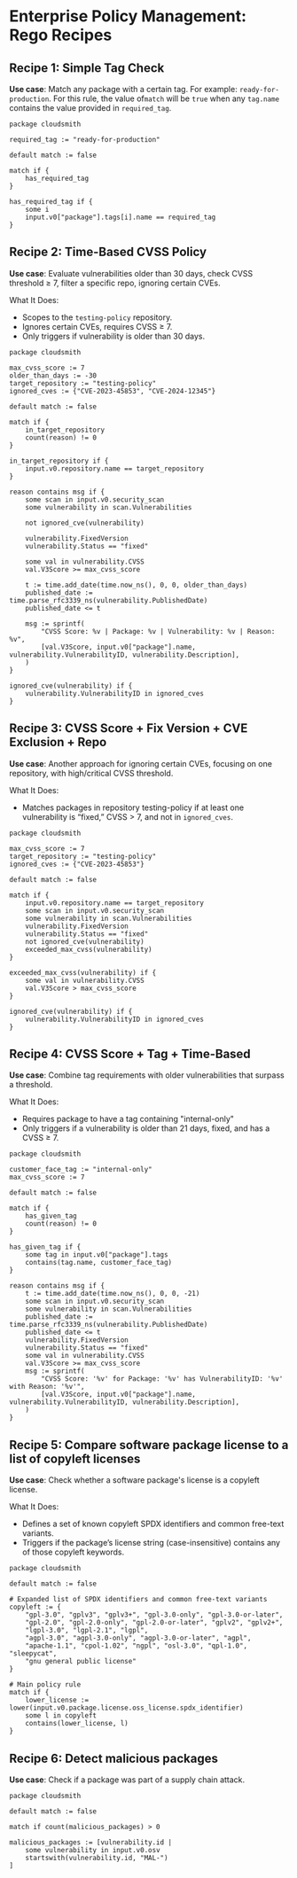 
# Enterprise Policy Management: Rego Recipes

## Recipe 1: Simple Tag Check

**Use case**: Match any package with a certain tag. For example: `ready-for-production`. For this rule, the value of`match` will be `true` when any `tag.name` contains the value provided in `required_tag`.

```rego
package cloudsmith

required_tag := "ready-for-production"

default match := false

match if {
    has_required_tag
}

has_required_tag if {
    some i
	input.v0["package"].tags[i].name == required_tag
}

```

## Recipe 2: Time-Based CVSS Policy

**Use case**: Evaluate vulnerabilities older than 30 days, check CVSS threshold ≥ 7, filter a specific repo, ignoring certain CVEs.

What It Does:

- Scopes to the `testing-policy` repository.
- Ignores certain CVEs, requires CVSS ≥ 7.
- Only triggers if vulnerability is older than 30 days.

```rego
package cloudsmith

max_cvss_score := 7
older_than_days := -30
target_repository := "testing-policy"
ignored_cves := {"CVE-2023-45853", "CVE-2024-12345"}

default match := false

match if {
	in_target_repository
	count(reason) != 0
}

in_target_repository if {
	input.v0.repository.name == target_repository
}

reason contains msg if {
	some scan in input.v0.security_scan
	some vulnerability in scan.Vulnerabilities

	not ignored_cve(vulnerability)

	vulnerability.FixedVersion
	vulnerability.Status == "fixed"

	some val in vulnerability.CVSS
	val.V3Score >= max_cvss_score

	t := time.add_date(time.now_ns(), 0, 0, older_than_days)
	published_date := time.parse_rfc3339_ns(vulnerability.PublishedDate)
	published_date <= t

	msg := sprintf(
		"CVSS Score: %v | Package: %v | Vulnerability: %v | Reason: %v",
		[val.V3Score, input.v0["package"].name, vulnerability.VulnerabilityID, vulnerability.Description],
	)
}

ignored_cve(vulnerability) if {
	vulnerability.VulnerabilityID in ignored_cves
}
```

## Recipe 3: CVSS Score + Fix Version + CVE Exclusion + Repo

**Use case**: Another approach for ignoring certain CVEs, focusing on one repository, with high/critical CVSS threshold.

What It Does:

- Matches packages in repository testing-policy if at least one vulnerability is “fixed,” CVSS > 7, and not in `ignored_cves`.

```rego
package cloudsmith

max_cvss_score := 7
target_repository := "testing-policy"
ignored_cves := {"CVE-2023-45853"}

default match := false

match if {
	input.v0.repository.name == target_repository
	some scan in input.v0.security_scan
	some vulnerability in scan.Vulnerabilities
	vulnerability.FixedVersion
	vulnerability.Status == "fixed"
	not ignored_cve(vulnerability)
	exceeded_max_cvss(vulnerability)
}

exceeded_max_cvss(vulnerability) if {
	some val in vulnerability.CVSS
	val.V3Score > max_cvss_score
}

ignored_cve(vulnerability) if {
	vulnerability.VulnerabilityID in ignored_cves
}

```

## Recipe 4: CVSS Score + Tag + Time-Based

**Use case**: Combine tag requirements with older vulnerabilities that surpass a threshold.

What It Does:

- Requires package to have a tag containing "internal-only"
- Only triggers if a vulnerability is older than 21 days, fixed, and has a CVSS ≥ 7.

```rego
package cloudsmith

customer_face_tag := "internal-only"
max_cvss_score := 7

default match := false

match if {
	has_given_tag
	count(reason) != 0
}

has_given_tag if {
	some tag in input.v0["package"].tags
	contains(tag.name, customer_face_tag)
}

reason contains msg if {
	t := time.add_date(time.now_ns(), 0, 0, -21)
	some scan in input.v0.security_scan
	some vulnerability in scan.Vulnerabilities
	published_date := time.parse_rfc3339_ns(vulnerability.PublishedDate)
	published_date <= t
	vulnerability.FixedVersion
	vulnerability.Status == "fixed"
	some val in vulnerability.CVSS
	val.V3Score >= max_cvss_score
	msg := sprintf(
		"CVSS Score: '%v' for Package: '%v' has VulnerabilityID: '%v' with Reason: '%v'",
		[val.V3Score, input.v0["package"].name, vulnerability.VulnerabilityID, vulnerability.Description],
	)
}

```

## Recipe 5: Compare software package license to a list of copyleft licenses

**Use case**: Check whether a software package's license is a copyleft license.

What It Does:

- Defines a set of known copyleft SPDX identifiers and common free-text variants.
- Triggers if the package’s license string (case-insensitive) contains any of those copyleft keywords.

```rego
package cloudsmith

default match := false

# Expanded list of SPDX identifiers and common free-text variants
copyleft := {
    "gpl-3.0", "gplv3", "gplv3+", "gpl-3.0-only", "gpl-3.0-or-later",
    "gpl-2.0", "gpl-2.0-only", "gpl-2.0-or-later", "gplv2", "gplv2+",
    "lgpl-3.0", "lgpl-2.1", "lgpl", 
    "agpl-3.0", "agpl-3.0-only", "agpl-3.0-or-later", "agpl",
    "apache-1.1", "cpol-1.02", "ngpl", "osl-3.0", "qpl-1.0", "sleepycat",
    "gnu general public license"
}

# Main policy rule
match if {
    lower_license := lower(input.v0.package.license.oss_license.spdx_identifier)
    some l in copyleft
    contains(lower_license, l)
}
```

## Recipe 6: Detect malicious packages

**Use case**: Check if a package was part of a supply chain attack.

```rego
package cloudsmith

default match := false

match if count(malicious_packages) > 0

malicious_packages := [vulnerability.id |
	some vulnerability in input.v0.osv
	startswith(vulnerability.id, "MAL-")
]
```